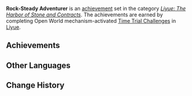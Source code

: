 {{Achievement Set Infobox
|title        = 
|primogems    = {{Achievement/Primogems|Rock-Steady Adventurer}}
|total        = {{Achievement/Total|Rock-Steady Adventurer}}
|category     = Liyue: The Harbor of Stone and Contracts
}}
'''Rock-Steady Adventurer''' is an [[achievement]] set in the category ''[[Liyue: The Harbor of Stone and Contracts]]''. The achievements are earned by completing Open World mechanism-activated [[Time Trial Challenge]]s in [[Liyue]].

==Achievements==
{{Achievements by Category Table|Rock-Steady Adventurer}}
<!--
==Notes==

==Trivia==
-->
==Other Languages==
{{Other Languages
|en      = Rock-Steady Adventurer
|zhs     = 磐岩的冒险家
|zhs_rm  = Pányán de Màoxiǎn-jiā
|zht     = 磐岩的冒險家
|zht_rm  = Pányán de Màoxiǎn-jiā
|zh_tl   = 
|ja      = 磐岩の冒険者
|ja_rm   = Bangan no Boukensha{{Assumed}}
|ja_tl   = Rock-Cliff Adventurer
|ko      = 반암의 모험가
|ko_rm   = Ban'am-ui Moheomga
|ko_tl   = Rock-Cliff Adventurer
|es      = Aventurero firme como la roca
|es_tl   = 
|fr      = Péripéties sur les terres rocheuses
|fr_tl   = Peripetia on the Rocky Lands
|ru      = В поисках приключений камня
|ru_tl   = 
|th      = นักผจญภัยผู้มั่นคงดุจหินผา
|th_rm   = 
|th_tl   = 
|vi      = Nhà Mạo Hiểm Bàn Nham
|vi_tl   = 
|de      = Auf Abenteuer den Felsen hinterer
|de_tl   = During Adventures Follow the Rocks
|id      = Petualang Seteguh Batu
|id_tl   = Rock-Solid Adventurer
|pt      = Aventureiro Estável
|pt_tl   = 
}}

==Change History==
{{Change History|1.0}}
<!--
==References==
{{Reflist}}
-->